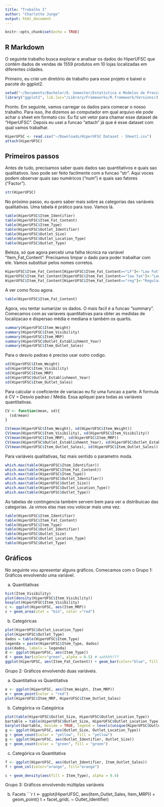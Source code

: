```yaml
---
title: "Trabalho I"
author: "Charlotte Junge"
output: html_document
---
```


```r
knitr::opts_chunk$set(echo = TRUE)
```

## R Markdown

O seguinte trabalho busca explorar e analisar os dados do HiperUFSC que contém dados de vendas de 1559 produtos em 10 lojas localizadas em diferentes cidades.

Primeiro, eu criei um diretório de trabalho para esse projeto e baixei o pacote do ggplot2.
```r
setwd("~/Documents/Bachelor/6. Semester/Estatística e Modelos de Previsao")
library("ggplot2", lib.loc="/Library/Frameworks/R.framework/Versions/3.5/Resources/library")
```

Pronto. Em seguinte, vamos carregar os dados para comecar o nosso trabalho. Para isso, lhe dizemos ao computador em qual arquivo ele pode achar o sheet em formato csv. Eu fiz um vetor para chamar esse dataset de "HiperUFSC". Depois eu usei a funcao "attach" já que é esse dataset com qual vamos trabalhar.

```r
HiperUFSC <- read.csv("~/Downloads/HiperUFSC Dataset - Sheet1.csv")
attach(HiperUFSC)
```

## Primeiros passos

Antes de tudo, precisamos saber quais dados sao quantitativos e quais sao qualitativos. Isso pode ser feito facilmente com a funcao "str". Aqui voces podem observar quais sao numéricos ("num") e quais sao fatores ("Factor").

```r
str(HiperUFSC)
```

No próximo passo, eu quero saber mais sobre as categorias das variáveis qualitativas. Uma tabela é prático para isso. Vamos lá.

```r
table(HiperUFSC$Item_Identifier)
table(HiperUFSC$Item_Fat_Content)
table(HiperUFSC$Item_Type)
table(HiperUFSC$Outlet_Identifier)
table(HiperUFSC$Outlet_Size)
table(HiperUFSC$Outlet_Location_Type)
table(HiperUFSC$Outlet_Type)

```

Beleza, só que agora percebi uma falha técnica na variável "Item_Fat_Content". Precisamos limpar o dado para poder trabalhar com ele. Vamos substituir pelos nomes corretos. 

```r
HiperUFSC$Item_Fat_Content[HiperUFSC$Item_Fat_Content=="LF"]<-"Low Fat"
HiperUFSC$Item_Fat_Content[HiperUFSC$Item_Fat_Content=="low fat"]<-"Low Fat"
HiperUFSC$Item_Fat_Content[HiperUFSC$Item_Fat_Content=="reg"]<-"Regular"
```

A ver como ficou agora.

```r
table(HiperUFSC$Item_Fat_Content)
```

Agora, vou tentar sumarizar os dados. O mais facil é a funcao "summary". Comecamos com as variaveis quantitativas para obter as medidas de localizacao e dispersao média e mediana e também os quartis.

```r
summary(HiperUFSC$Item_Weight)
summary(HiperUFSC$Item_Visibility)
summary(HiperUFSC$Item_MRP)
summary(HiperUFSC$Outlet_Establishment_Year)
summary(HiperUFSC$Item_Outlet_Sales)
```

Para o desvio padrao é preciso usar outro codigo.

```r
sd(HiperUFSC$Item_Weight)
sd(HiperUFSC$Item_Visibility)
sd(HiperUFSC$Item_MRP)
sd(HiperUFSC$Outlet_Establishment_Year)
sd(HiperUFSC$Item_Outlet_Sales)
```

Para calcular o coeficiente de variacao eu fiz uma funcao a parte. A formula é CV = Desvio padrao / Média. Essa apliquei para todas as variáveis quantitativas. 

```r
CV <- function(mean, sd){
  (sd/mean)
}

CV(mean(HiperUFSC$Item_Weight), sd(HiperUFSC$Item_Weight))
CV(mean(HiperUFSC$Item_Visibility), sd(HiperUFSC$Item_Visibility))
CV(mean(HiperUFSC$Item_MRP), sd(HiperUFSC$Item_MRP))
CV(mean(HiperUFSC$Outlet_Establishment_Year), sd(HiperUFSC$Outlet_Establishment_Year))
CV(mean(HiperUFSC$Item_Outlet_Sales), sd(HiperUFSC$Item_Outlet_Sales))
```

Para variáveis qualitativas, faz mais sentido o parametro moda.


```r
which.max(table(HiperUFSC$Item_Identifier))
which.max(table(HiperUFSC$Item_Fat_Content))
which.max(table(HiperUFSC$Item_Type))
which.max(table(HiperUFSC$Outlet_Identifier))
which.max(table(HiperUFSC$Outlet_Size))
which.max(table(HiperUFSC$Outlet_Location_Type))
which.max(table(HiperUFSC$Outlet_Type))
```

As tabelas de contingencia também servem bem para ver a distribuicao das categorias.
Ja vimos elas mas vou volocar mais uma vez. 

```r
table(HiperUFSC$Item_Identifier)
table(HiperUFSC$Item_Fat_Content)
table(HiperUFSC$Item_Type)
table(HiperUFSC$Outlet_Identifier)
table(HiperUFSC$Outlet_Size)
table(HiperUFSC$Outlet_Location_Type)
table(HiperUFSC$Outlet_Type)

```

## Gráficos

No seguinte vou apresentar alguns gráficos. Comecamos com o Grupo 1: Gráficos envolvendo uma variável.

a) Quantitativas

```r
hist(Item_Visibility)
plot(density(HiperUFSC$Item_Visibility))
boxplot(HiperUFSC$Item_Visibility)
c <- ggplot(HiperUFSC, aes(Item_MRP))
c + geom_area(stat = "bin", color ="red")
```

b) Categóricas

```r
plot(HiperUFSC$Outlet_Location_Type)
plot(HiperUFSC$Outlet_Type) 
dados = table(HiperUFSC$Item_Type) 
legenda = paste(HiperUFSC$Item_Type, dados)  
pie(dados, labels = legenda)
d <- ggplot(HiperUFSC, aes(Item_Type))
d + geom_bar(color="green", alpha = 0.5) # aahhhh???
ggplot(HiperUFSC, aes(Item_Fat_Content)) + geom_bar(color="blue", fill = "blue") + coord_polar(theta = "x", direction=1 ) 
```

Grupo 2: Gráficos envolvendo duas variáveis.

a) Quantitativa vs Quantitativa
```r
e <- ggplot(HiperUFSC, aes(Item_Weight, Item_MRP))
e + geom_point(color = "red") 
plot(HiperUFSC$Item_MRP, HiperUFSC$Item_Outlet_Sales)

```

b) Categórica vs Categórica
```r
plot(table(HiperUFSC$Outlet_Size, HiperUFSC$Outlet_Location_Type))
bartable = table(HiperUFSC$Outlet_Size, HiperUFSC$Outlet_Location_Type) 
barplot(bartable, beside = TRUE, legend = levels(unique(HiperUFSC$Outlet_Size))) 
g <- ggplot(HiperUFSC, aes(Outlet_Size, Outlet_Location_Type))
g + geom_count(color = "yellow", fill = "yellow")
g <- ggplot(HiperUFSC, aes(Outlet_Identifier, Outlet_Size))
g + geom_count(color = "green", fill = "green")
```

c) Categórica vs Quantitativa
```r
f <- ggplot(HiperUFSC, aes(Outlet_Identifier, Item_Outlet_Sales))
f + geom_col(color="orange", fill="orange")

c + geom_density(aes(fill = Item_Type), alpha = 0.4)
```

Grupo 3: Gráficos envolvendo múltiplas variáveis

b) Facets
```r
t <- ggplot(HiperUFSC, aes(Item_Outlet_Sales, Item_MRP)) + geom_point()
t + facet_grid(. ~ Outlet_Identifier)
